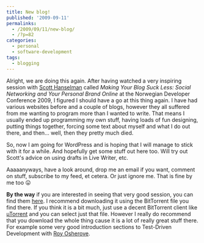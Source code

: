 ```yaml
---
title: New blog!
published: '2009-09-11'
permalinks:
  - /2009/09/11/new-blog/
  - /?p=82
categories:
  - personal
  - software-development
tags:
  - blogging
---
```


Alright, we are doing this again. After having watched a very inspiring session with [Scott Hanselman](http://www.hanselman.com/blog/) called _Making Your Blog Suck Less: Social Networking and Your Personal Brand Online_ at the Norwegian Developer Conference 2009, I figured I should have a go at this thing again. I have had various websites before and a couple of blogs, however they all suffered from me wanting to program more than I wanted to write. That means I usually ended up programming my own stuff, having loads of fun designing, putting things together, forcing some text about myself and what I do out there, and then... well, then they pretty much died.

So, now I am going for WordPress and is hoping that I will manage to stick with it for a while. And hopefully get some stuff out here too. Will try out Scott's advice on using drafts in Live Writer, etc.

Aaaaanyways, have a look around, drop me an email if you want, comment on stuff, subscribe to my feed, et cetera. Or just ignore me. That is fine by me too 😛

**By the way** if you are interested in seeing that very good session, you can find them [here](http://www.alsagile.com/archive/2009/08/31/ndc-2009-videos.aspx). I recommend downloading it using the BitTorrent file you find there. If you think it is a bit much, just use a decent BitTorrent client like [µTorrent](http://www.utorrent.com/) and you can select just that file. However I really do recommend that you download the whole thing cause it is a lot of really great stuff there. For example some very good introduction sections to Test-Driven Development with [Roy Osherove](http://weblogs.asp.net/ROsherove).
